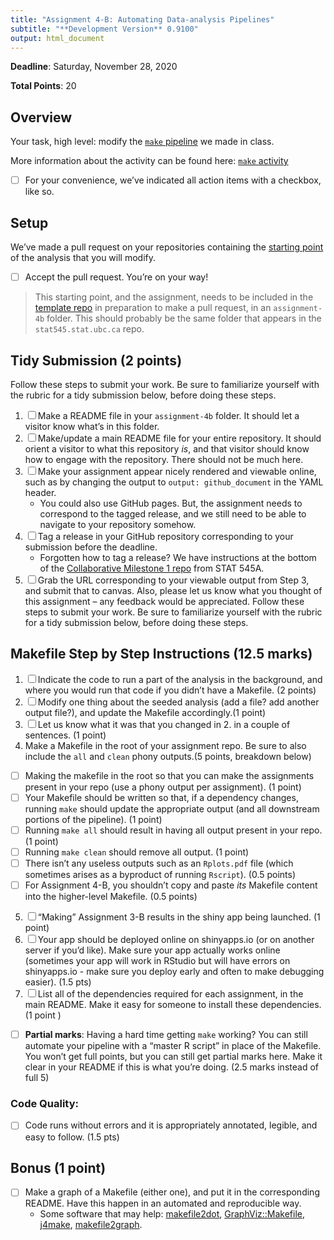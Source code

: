 ```yaml
---
title: "Assignment 4-B: Automating Data-analysis Pipelines"
subtitle: "**Development Version** 0.9100" 
output: html_document
---
```


__Deadline__: Saturday, November 28, 2020

__Total Points__: 20


## Overview

Your task, high level: modify the [`make` pipeline](https://github.com/STAT545-UBC/make-activity) we made in class. 

More information about the activity can be found here:  [`make` activity](http://stat545.com/automation04_make-activity.html)

- [ ] For your convenience, we've indicated all action items with a checkbox, like so.

## Setup

We've made a pull request on your repositories containing the [starting point](https://github.com/STAT545-UBC/make-activity) of the analysis that you will modify.

- [ ] Accept the pull request. You're on your way!

> This starting point, and the assignment, needs to be included in the [template repo](https://github.com/stat545ubc-2020/template-545b-assignments) in preparation to make a pull request, in an `assignment-4b` folder. This should probably be the same folder that appears in the `stat545.stat.ubc.ca` repo.

## Tidy Submission (2 points)

Follow these steps to submit your work. Be sure to familiarize yourself with the rubric for a tidy submission below, before doing these steps.

1. [ ] Make a README file in your `assignment-4b` folder. It should let a visitor know what's in this folder.
2. [ ] Make/update a main README file for your entire repository. It should orient a visitor to what this repository _is_, and that visitor should know how to engage with the repository. There should not be much here.
3. [ ] Make your assignment appear nicely rendered and viewable online, such as by changing the output to `output: github_document` in the YAML header. 
    - You could also use GitHub pages. But, the assignment needs to correspond to the tagged release, and we still need to be able to navigate to your repository somehow.
4. [ ] Tag a release in your GitHub repository corresponding to your submission before the deadline.
    - Forgotten how to tag a release? We have instructions at the bottom of the [Collaborative Milestone 1 repo](https://stat545.stat.ubc.ca/collaborative-project/milestone1/readme/) from STAT 545A.
5. [ ] Grab the URL corresponding to your viewable output from Step 3, and submit that to canvas. Also, please let us know what you thought of this assignment -- any feedback would be appreciated. Follow these steps to submit your work. Be sure to familiarize yourself with the rubric for a tidy submission below, before doing these steps.


## Makefile Step by Step Instructions (12.5 marks)

1. [ ] Indicate the code to run a part of the analysis in the background, and where you would run that code if you didn't have a Makefile. (2 points)
2. [ ] Modify one thing about the seeded analysis (add a file? add another output file?), and update the Makefile accordingly.(1 point)
3. [ ] Let us know what it was that you changed in 2. in a couple of sentences. (1 point)
4. Make a Makefile in the root of your assignment repo. Be sure to also include the `all` and `clean` phony outputs.(5 points, breakdown below) 
  - [ ] Making the makefile in the root so that you can make the assignments present in your repo (use a phony output per assignment). (1 point)
  - [ ] Your Makefile should be written so that, if a dependency changes, running `make` should update the appropriate output (and all downstream portions of the pipeline). (1 point)
  - [ ] Running `make all` should result in having all output present in your repo. (1 point)
  - [ ] Running `make clean` should remove all output. (1 point)
  - [ ] There isn't any useless outputs such as an `Rplots.pdf` file (which sometimes arises as a byproduct of running `Rscript`). (0.5 points)
  - [ ] For Assignment 4-B, you shouldn't copy and paste _its_ Makefile content into the higher-level Makefile. (0.5 points)
5. [ ] "Making" Assignment 3-B results in the shiny app being launched. (1 point)
6. [ ] Your app should be deployed online on shinyapps.io (or on another server if you’d like). Make sure your app actually works online (sometimes your app will work in RStudio but will have errors on shinyapps.io - make sure you deploy early and often to make debugging easier). (1.5 pts)
7. [ ] List all of the dependencies required for each assignment, in the main README. Make it easy for someone to install these dependencies. (1 point )

- [ ] **Partial marks**: Having a hard time getting `make` working? You can still automate your pipeline with a "master R script" in place of the Makefile. You won't get full points, but you can still get partial marks here. Make it clear in your README if this is what you're doing. (2.5 marks instead of full 5)

### Code Quality:

- [ ] Code runs without errors and it is appropriately annotated, legible, and easy to follow. (1.5 pts)



## Bonus (1 point)

- [ ] Make a graph of a Makefile (either one), and put it in the corresponding README. Have this happen in an automated and reproducible way.
	- Some software that may help: [makefile2dot](https://github.com/vak/makefile2dot), [GraphViz::Makefile](https://metacpan.org/pod/GraphViz::Makefile), [j4make](https://github.com/lindenb/j4make), [makefile2graph](https://github.com/lindenb/makefile2graph).

